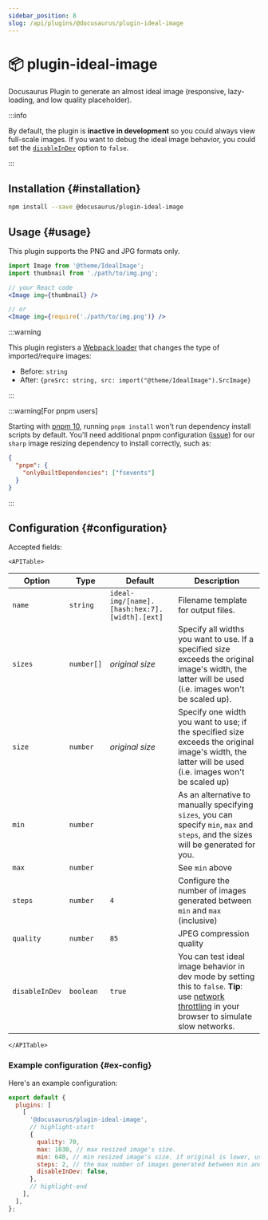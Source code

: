 ```yaml
---
sidebar_position: 8
slug: /api/plugins/@docusaurus/plugin-ideal-image
---
```


# 📦 plugin-ideal-image


Docusaurus Plugin to generate an almost ideal image (responsive, lazy-loading, and low quality placeholder).

:::info

By default, the plugin is **inactive in development** so you could always view full-scale images. If you want to debug the ideal image behavior, you could set the [`disableInDev`](#disableInDev) option to `false`.

:::

## Installation {#installation}

```bash npm2yarn
npm install --save @docusaurus/plugin-ideal-image
```

## Usage {#usage}

This plugin supports the PNG and JPG formats only.

```jsx
import Image from '@theme/IdealImage';
import thumbnail from './path/to/img.png';

// your React code
<Image img={thumbnail} />

// or
<Image img={require('./path/to/img.png')} />
```

:::warning

This plugin registers a [Webpack loader](https://webpack.js.org/loaders/) that changes the type of imported/require images:

- Before: `string`
- After: `{preSrc: string, src: import("@theme/IdealImage").SrcImage}`

:::

:::warning[For pnpm users]

Starting with [pnpm 10](https://github.com/pnpm/pnpm/releases/tag/v10.0.0), running `pnpm install` won't run dependency install scripts by default. You'll need additional pnpm configuration ([issue](https://github.com/lovell/sharp/issues/4343)) for our `sharp` image resizing dependency to install correctly, such as:

```json title="package.json"
{
  "pnpm": {
    "onlyBuiltDependencies": ["fsevents"]
  }
}
```

:::

## Configuration {#configuration}

Accepted fields:

```mdx-code-block
<APITable>
```

| Option | Type | Default | Description |
| --- | --- | --- | --- |
| `name` | `string` | `ideal-img/[name].[hash:hex:7].[width].[ext]` | Filename template for output files. |
| `sizes` | `number[]` | _original size_ | Specify all widths you want to use. If a specified size exceeds the original image's width, the latter will be used (i.e. images won't be scaled up). |
| `size` | `number` | _original size_ | Specify one width you want to use; if the specified size exceeds the original image's width, the latter will be used (i.e. images won't be scaled up) |
| `min` | `number` |  | As an alternative to manually specifying `sizes`, you can specify `min`, `max` and `steps`, and the sizes will be generated for you. |
| `max` | `number` |  | See `min` above |
| `steps` | `number` | `4` | Configure the number of images generated between `min` and `max` (inclusive) |
| `quality` | `number` | `85` | JPEG compression quality |
| `disableInDev` | `boolean` | `true` | You can test ideal image behavior in dev mode by setting this to `false`. **Tip**: use [network throttling](https://www.browserstack.com/guide/how-to-perform-network-throttling-in-chrome) in your browser to simulate slow networks. |

```mdx-code-block
</APITable>
```

### Example configuration {#ex-config}

Here's an example configuration:

```js title="docusaurus.config.js"
export default {
  plugins: [
    [
      '@docusaurus/plugin-ideal-image',
      // highlight-start
      {
        quality: 70,
        max: 1030, // max resized image's size.
        min: 640, // min resized image's size. if original is lower, use that size.
        steps: 2, // the max number of images generated between min and max (inclusive)
        disableInDev: false,
      },
      // highlight-end
    ],
  ],
};
```
